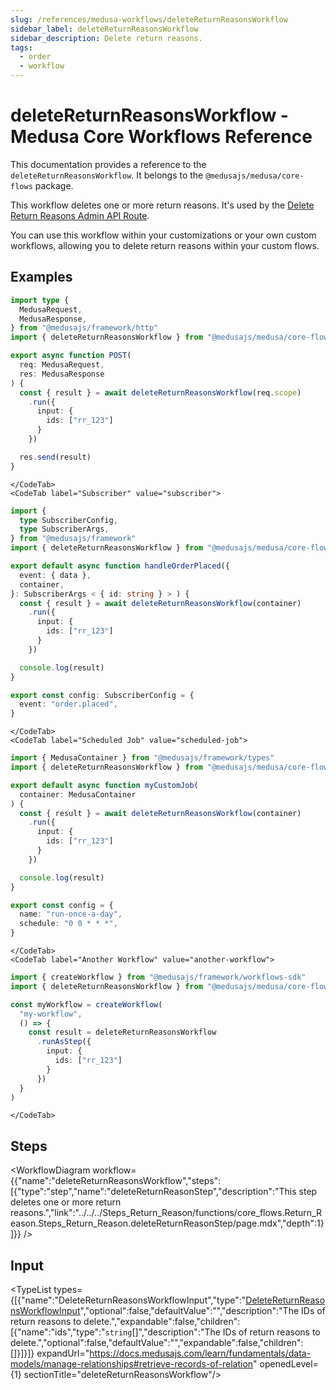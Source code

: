 ```yaml
---
slug: /references/medusa-workflows/deleteReturnReasonsWorkflow
sidebar_label: deleteReturnReasonsWorkflow
sidebar_description: Delete return reasons.
tags:
  - order
  - workflow
---
```



# deleteReturnReasonsWorkflow - Medusa Core Workflows Reference

This documentation provides a reference to the `deleteReturnReasonsWorkflow`. It belongs to the `@medusajs/medusa/core-flows` package.

This workflow deletes one or more return reasons. It's used by the
[Delete Return Reasons Admin API Route](https://docs.medusajs.com/api/admin#return-reasons\_deletereturnreasonsid).

You can use this workflow within your customizations or your own custom workflows, allowing you to
delete return reasons within your custom flows.

<SourceCodeLink link="https://github.com/medusajs/medusa/blob/2f7ec55f2e37df2696c8c1d639f727fcdfd8d9e6/packages/core/core-flows/src/return-reason/workflows/delete-return-reasons.ts#L34" />

## Examples

<CodeTabs group="workflow-exection">
    <CodeTab label="API Route" value="api-route">
    
```ts title="src/api/workflow/route.ts"
import type {
  MedusaRequest,
  MedusaResponse,
} from "@medusajs/framework/http"
import { deleteReturnReasonsWorkflow } from "@medusajs/medusa/core-flows"

export async function POST(
  req: MedusaRequest,
  res: MedusaResponse
) {
  const { result } = await deleteReturnReasonsWorkflow(req.scope)
    .run({
      input: {
        ids: ["rr_123"]
      }
    })

  res.send(result)
}
```

    </CodeTab>
    <CodeTab label="Subscriber" value="subscriber">
    
```ts title="src/subscribers/order-placed.ts"
import {
  type SubscriberConfig,
  type SubscriberArgs,
} from "@medusajs/framework"
import { deleteReturnReasonsWorkflow } from "@medusajs/medusa/core-flows"

export default async function handleOrderPlaced({
  event: { data },
  container,
}: SubscriberArgs < { id: string } > ) {
  const { result } = await deleteReturnReasonsWorkflow(container)
    .run({
      input: {
        ids: ["rr_123"]
      }
    })

  console.log(result)
}

export const config: SubscriberConfig = {
  event: "order.placed",
}
```

    </CodeTab>
    <CodeTab label="Scheduled Job" value="scheduled-job">
    
```ts title="src/jobs/message-daily.ts"
import { MedusaContainer } from "@medusajs/framework/types"
import { deleteReturnReasonsWorkflow } from "@medusajs/medusa/core-flows"

export default async function myCustomJob(
  container: MedusaContainer
) {
  const { result } = await deleteReturnReasonsWorkflow(container)
    .run({
      input: {
        ids: ["rr_123"]
      }
    })

  console.log(result)
}

export const config = {
  name: "run-once-a-day",
  schedule: "0 0 * * *",
}
```

    </CodeTab>
    <CodeTab label="Another Workflow" value="another-workflow">
    
```ts title="src/workflows/my-workflow.ts"
import { createWorkflow } from "@medusajs/framework/workflows-sdk"
import { deleteReturnReasonsWorkflow } from "@medusajs/medusa/core-flows"

const myWorkflow = createWorkflow(
  "my-workflow",
  () => {
    const result = deleteReturnReasonsWorkflow
      .runAsStep({
        input: {
          ids: ["rr_123"]
        }
      })
  }
)
```

    </CodeTab>
  </CodeTabs>

## Steps

<WorkflowDiagram workflow={{"name":"deleteReturnReasonsWorkflow","steps":[{"type":"step","name":"deleteReturnReasonStep","description":"This step deletes one or more return reasons.","link":"../../../Steps_Return_Reason/functions/core_flows.Return_Reason.Steps_Return_Reason.deleteReturnReasonStep/page.mdx","depth":1}]}} />

## Input

<TypeList types={[{"name":"DeleteReturnReasonsWorkflowInput","type":"[DeleteReturnReasonsWorkflowInput](../../../../types/core_flows.DeleteReturnReasonsWorkflowInput/page.mdx)","optional":false,"defaultValue":"","description":"The IDs of return reasons to delete.","expandable":false,"children":[{"name":"ids","type":"`string`[]","description":"The IDs of return reasons to delete.","optional":false,"defaultValue":"","expandable":false,"children":[]}]}]} expandUrl="https://docs.medusajs.com/learn/fundamentals/data-models/manage-relationships#retrieve-records-of-relation" openedLevel={1} sectionTitle="deleteReturnReasonsWorkflow"/>
